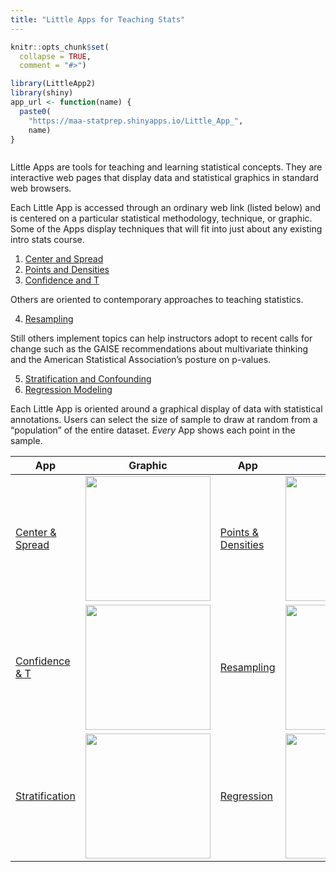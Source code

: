 ```yaml
---
title: "Little Apps for Teaching Stats"
---
```


```r
knitr::opts_chunk$set(
  collapse = TRUE,
  comment = "#>")

library(LittleApp2)
library(shiny)
app_url <- function(name) {
  paste0(
    "https://maa-statprep.shinyapps.io/Little_App_", 
    name)
}
```

```r

```

Little Apps are tools for teaching and learning statistical concepts. They are interactive web pages that display data and statistical graphics in standard web browsers. 

Each Little App is accessed through an ordinary web link (listed below) and is centered on a particular statistical methodology, technique, or graphic. Some of the Apps display techniques that will fit into just about any existing intro stats course. 

1. [Center and Spread](`r app_url("Spread")`)
2. [Points and Densities](`r app_url("Density")`)
3. [Confidence and T](`r app_url("T")`)

Others are oriented to contemporary approaches to teaching statistics.

4. [Resampling](`r app_url("Bootstrap")`)

Still others implement topics can help instructors adopt to recent calls for change such as the GAISE recommendations about multivariate thinking and the American Statistical Association's posture on p-values.

5. [Stratification and Confounding](`r app_url("Stratify")`)
6. [Regression Modeling](`r app_url("Regression")`)

Each Little App is oriented around a graphical display of data with statistical annotations. Users can select the size of sample to draw at random from a "population" of the entire dataset. *Every* App shows each point in the sample.

App | Graphic | App | Graphic
----|---------|-----|---------
[Center & Spread](`r app_url("Spread")`) | <img src="images/center-spread-example.png" height="200px"> | [Points & Densities](`r app_url("Density")`) | <img src="images/density-example.png" height="200px">
[Confidence & T](`r app_url("T")`) | <img src="images/t-test-example.png" height="200px"> | [Resampling](`r app_url("Bootstrap")`) | <img src="images/bootstrap-example-2.png" height="200px"> 
[Stratification](`r app_url("T")`) | <img src="images/stratification.png" height="200px"> | [Regression](`r app_url("F")`) | <img src="images/regression-example-3.png" height="200px"> 

